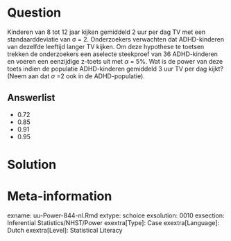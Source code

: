 Question
========
  
Kinderen van 8 tot 12 jaar kijken gemiddeld 2 uur per dag TV met een standaarddeviatie van σ = 2. Onderzoekers verwachten dat ADHD-kinderen van dezelfde leeftijd langer TV kijken. Om deze hypothese te toetsen trekken de onderzoekers een aselecte steekproef van 36 ADHD-kinderen en voeren een eenzijdige z-toets uit met $\alpha$ = 5%. Wat is de power van deze toets indien de populatie ADHD-kinderen gemiddeld 3 uur TV per dag kijkt? (Neem aan dat $\sigma$ =2 ook in de ADHD-populatie).
  
Answerlist
----------
* 0.72
* 0.85 
* 0.91 
* 0.95 


Solution
========
  


Meta-information
================
exname: uu-Power-844-nl.Rmd
extype: schoice
exsolution: 0010
exsection: Inferential Statistics/NHST/Power
exextra[Type]: Case
exextra[Language]: Dutch
exextra[Level]: Statistical Literacy
